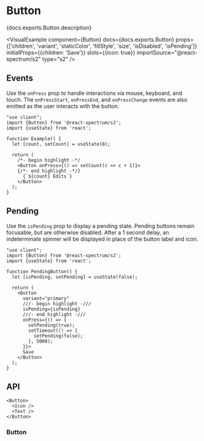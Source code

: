 

# Button

<PageDescription>{docs.exports.Button.description}</PageDescription>

<VisualExample
  component={Button}
  docs={docs.exports.Button}
  props={['children', 'variant', 'staticColor', 'fillStyle', 'size', 'isDisabled', 'isPending']}
  initialProps={{children: 'Save'}}
  slots={{icon: true}}
  importSource="@react-spectrum/s2"
  type="s2" />

## Events

Use the `onPress` prop to handle interactions via mouse, keyboard, and touch. The `onPressStart`, `onPressEnd`, and `onPressChange` events are also emitted as the user interacts with the button.

```tsx render hideImports
"use client";
import {Button} from '@react-spectrum/s2';
import {useState} from 'react';

function Example() {
  let [count, setCount] = useState(0);

  return (
    /*- begin highlight -*/
    <Button onPress={() => setCount(c => c + 1)}>
    {/*- end highlight -*/}
      {`${count} Edits`}
    </Button>
  );
}
```

## Pending

Use the `isPending` prop to display a pending state. Pending buttons remain focusable, but are otherwise disabled. After a 1 second delay, an indeterminate spinner will be displayed in place of the button label and icon.

```tsx render
"use client";
import {Button} from '@react-spectrum/s2';
import {useState} from 'react';

function PendingButton() {
  let [isPending, setPending] = useState(false);

  return (
    <Button
      variant="primary"
      ///- begin highlight -///
      isPending={isPending}
      ///- end highlight -///
      onPress={() => {
        setPending(true);
        setTimeout(() => {
          setPending(false);
        }, 5000);
      }}>
      Save
    </Button>
  );
}
```

## API

```tsx links={{Button: '#button'}}
<Button>
  <Icon />
  <Text />
</Button>
```

### Button

<PropTable component={docs.exports.Button} links={docs.links} />
